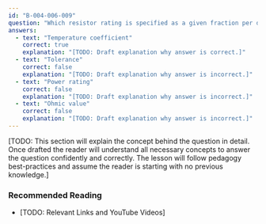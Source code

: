 ```yaml
---
id: "B-004-006-009"
question: "Which resistor rating is specified as a given fraction per degree Celsius?"
answers:
  - text: "Temperature coefficient"
    correct: true
    explanation: "[TODO: Draft explanation why answer is correct.]"
  - text: "Tolerance"
    correct: false
    explanation: "[TODO: Draft explanation why answer is incorrect.]"
  - text: "Power rating"
    correct: false
    explanation: "[TODO: Draft explanation why answer is incorrect.]"
  - text: "Ohmic value"
    correct: false
    explanation: "[TODO: Draft explanation why answer is incorrect.]"
---
```


[TODO: This section will explain the concept behind the question in detail. Once drafted the reader will understand all necessary concepts to answer the question confidently and correctly. The lesson will follow pedagogy best-practices and assume the reader is starting with no previous knowledge.]

### Recommended Reading

- [TODO: Relevant Links and YouTube Videos]
